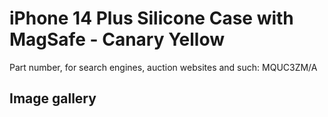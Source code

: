 
# iPhone 14 Plus Silicone Case with MagSafe - Canary Yellow

Part number, for search engines, auction websites and such: MQUC3ZM/A

## Image gallery

<div style={{ width: "768px" }}>
  <GalleryComponent
    images={[
      {
        original: "/everysource/MQUC3.png",
        thumbnail: "/everypreview/MQUC3.png",
      },
      {
        original: "/everysource/MQUC3_AV1.png",
        thumbnail: "/everypreview/MQUC3_AV1.png",
      },
      {
        original: "/everysource/MQUC3_AV2.png",
        thumbnail: "/everypreview/MQUC3_AV2.png",
      },
      {
        original: "/everysource/MQUC3_AV3.png",
        thumbnail: "/everypreview/MQUC3_AV3.png",
      },
      {
        original: "/everysource/MQUC3_AV4.png",
        thumbnail: "/everypreview/MQUC3_AV4.png",
      },
      {
        original: "/everysource/MQUC3_AV5.png",
        thumbnail: "/everypreview/MQUC3_AV5.png",
      }
    ]}
  />
</div>